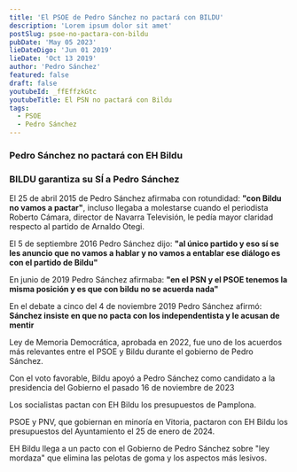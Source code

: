 ```yaml
---
title: 'El PSOE de Pedro Sánchez no pactará con BILDU'
description: 'Lorem ipsum dolor sit amet'
postSlug: psoe-no-pactara-con-bildu
pubDate: 'May 05 2023'
lieDateDigo: 'Jun 01 2019'
lieDate: 'Oct 13 2019'
author: 'Pedro Sánchez'
featured: false
draft: false
youtubeId: _ffEffzkGtc
youtubeTitle: El PSN no pactará con Bildu
tags:
  - PSOE
  - Pedro Sánchez
---
```




<VideoBlocks>
	<div slot="before">
		<Media id="_ffEffzkGtc" title="El PSN no pactará con Bildu" />
		<h3>Pedro Sánchez no pactará con EH Bildu</h3>
	</div>
	<div slot="after">
		<Media id="jM9IivS7-0s" title="BILDU garantiza su SÍ a Pedro Sánchez" />
		<h3>BILDU garantiza su SÍ a Pedro Sánchez</h3>
	</div>
</VideoBlocks>

<Timeline>
  <TimelineItem title="Pedro Sánchez" date="25 abril 2015">
    <p>
			El 25 de abril 2015 de Pedro Sánchez afirmaba con rotundidad: <strong>"con Bildu no vamos a pactar"</strong>, incluso llegaba a molestarse cuando el periodista Roberto Cámara, director de Navarra Televisión, le pedía mayor claridad respecto al partido de Arnaldo Otegi.
    </p>
  </TimelineItem>
  <TimelineItem title="Pedro Sánchez" date="5 septiembre 2016">
    <p>
			El 5 de septiembre 2016 Pedro Sánchez dijo: <strong>"al único partido y eso sí se les anuncio que no vamos a hablar y no vamos a entablar ese diálogo es con el partido de Bildu"</strong>
    </p>
  </TimelineItem>
  <TimelineItem title="Pedro Sánchez" date="junio 2019">
		<p>En junio de 2019 Pedro Sánchez afirmaba: <strong>"en el PSN y el PSOE tenemos la misma posición y es que con bildu no se acuerda nada"</strong></p>
  </TimelineItem>
  <TimelineItem title="Pedro Sánchez" date="4 noviembre 2019">
		<p>En el debate a cinco del 4 de noviembre 2019 Pedro Sánchez afirmó: <strong>Sánchez insiste en que no pacta con los independentista y le acusan de mentir</strong></p>
		<Media id="EtL4JANJWnw" title="Sánchez insiste en que no pacta con los independentista y le acusan de mentir" />
  </TimelineItem>
  <TimelineItem title="Ley de Memoria Democrática" date="2022">
		<p>Ley de Memoria Democrática, aprobada en 2022, fue uno de los acuerdos más relevantes entre el PSOE y Bildu durante el gobierno de Pedro Sánchez.</p>
  </TimelineItem>
  <TimelineItem title="Bildu apoyó a Pedro Sánchez como candidato a la presidencia" date="16 noviembre 2023">
		<p>Con el voto favorable, Bildu apoyó a Pedro Sánchez como candidato a la presidencia del Gobierno el pasado 16 de noviembre de 2023</p>
  </TimelineItem>
  <TimelineItem title="Presupuestos de Pamplona" date="2024">
		<p>Los socialistas pactan con EH Bildu los presupuestos de Pamplona.</p>
  </TimelineItem>
  <TimelineItem title="Presupuestos del Ayuntamiento de Vitoria" date="15 marzo 2024">
		<p>PSOE y PNV, que gobiernan en minoría en Vitoria, pactaron con EH Bildu los presupuestos del Ayuntamiento el 25 de enero de 2024.</p>
  </TimelineItem>
  <TimelineItem title="Ley mordaza" date="octubre 2024">
		<p>EH Bildu llega a un pacto con el Gobierno de Pedro Sánchez sobre "ley mordaza" que elimina las pelotas de goma y los aspectos más lesivos.</p>
  </TimelineItem>
</Timeline>
